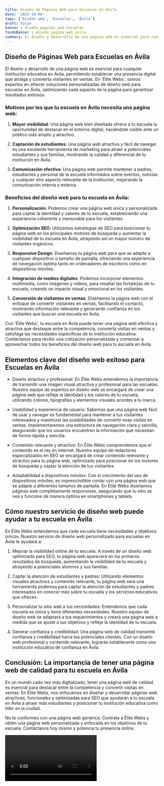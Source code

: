 ```yaml
---
title: Diseño de Páginas Web para Escuelas en Ávila
date: '2023-10-04'
tags: ['Diseño web', 'Escuelas', 'Ávila']
draft: false
banner : diseño_paginas_web_escuelas
fondoBanner : diseño_pagina_web_ávila
summary: El diseño y desarrollo de una página web es esencial para cualquier institución educativa en Ávila, permitiendo establecer una presencia digital que atraiga y convierta visitantes en ventas. En 'Élite Webs', somos expertos en ofrecer soluciones personalizadas de diseño web para escuelas en Ávila, optimizando cada aspecto de la página para garantizar resultados exitosos.
---
```


## Diseño de Páginas Web para Escuelas en Ávila

El diseño y desarrollo de una página web es esencial para cualquier institución educativa en Ávila, permitiendo establecer una presencia digital que atraiga y convierta visitantes en ventas. En 'Élite Webs', somos expertos en ofrecer soluciones personalizadas de diseño web para escuelas en Ávila, optimizando cada aspecto de la página para garantizar resultados exitosos.

### Motivos por los que tu escuela en Ávila necesita una página web:

1. **Mayor visibilidad**: Una página web bien diseñada ofrece a tu escuela la oportunidad de destacar en el entorno digital, haciéndote visible ante un público más amplio y atractivo.

2. **Captación de estudiantes**: Una página web atractiva y fácil de navegar es una excelente herramienta de marketing para atraer a potenciales estudiantes y sus familias, mostrando la calidad y diferencial de tu institución en Ávila.

3. **Comunicación efectiva**: Una página web permite mantener a padres, estudiantes y personal de la escuela informados sobre eventos, noticias y cualquier otro aspecto relevante de la institución, mejorando la comunicación interna y externa.

### Beneficios del diseño web para tu escuela en Ávila:

1. **Personalización**: Podemos crear una página web única y personalizada para captar la identidad y valores de tu escuela, estableciendo una experiencia coherente y memorable para los visitantes.

2. **Optimización SEO**: Utilizamos estrategias de SEO para posicionar tu página web en los principales motores de búsqueda y aumentar la visibilidad de tu escuela en Ávila, atrayendo así un mayor número de visitantes orgánicos.

3. **Responsive Design**: Diseñamos tu página web para que se adapte a cualquier dispositivo o tamaño de pantalla, ofreciendo una experiencia de navegación óptima tanto en ordenadores de escritorio como en dispositivos móviles.

4. **Integración de medios digitales**: Podemos incorporar elementos multimedia, como imágenes y videos, para resaltar las fortalezas de tu escuela, creando un impacto visual y emocional en los visitantes.

5. **Conversión de visitantes en ventas**: Diseñamos la página web con el enfoque de convertir visitantes en ventas, facilitando el contacto, mostrando información relevante y generando confianza en los visitantes que buscan una escuela en Ávila.

Con 'Élite Webs', tu escuela en Ávila puede tener una página web efectiva y atractiva que destaque entre la competencia, convierta visitas en ventas y satisfaga las necesidades específicas de tu institución educativa. Contáctanos para recibir una cotización personalizada y comenzar a aprovechar todos los beneficios del diseño web para tu escuela en Ávila.

<GifSeo />

<Cta />

## Elementos clave del diseño web exitoso para Escuelas en Ávila

- Diseño atractivo y profesional: En Élite Webs entendemos la importancia de transmitir una imagen visual atractiva y profesional para las escuelas. Nuestro equipo de expertos en diseño web se encargará de crear una página web que refleje la identidad y los valores de tu escuela, utilizando colores, tipografías y elementos visuales acordes a tu marca.

- Usabilidad y experiencia de usuario: Sabemos que una página web fácil de usar y navegar es fundamental para mantener a tus visitantes interesados y maximizar las posibilidades de convertir esas visitas en ventas. Implementaremos una estructura de navegación clara y sencilla, asegurando que los usuarios encuentren la información que necesitan de forma rápida y sencilla.

- Contenido relevante y atractivo: En Élite Webs comprendemos que el contenido es el rey en internet. Nuestro equipo de redactores especializados en SEO se encargará de crear contenido relevante y atractivo para tu página web, optimizado para posicionar en los motores de búsqueda y captar la atención de tus visitantes.

- Adaptabilidad a dispositivos móviles: Con el crecimiento del uso de dispositivos móviles, es imprescindible contar con una página web que se adapte a diferentes tamaños de pantalla. En Élite Webs diseñamos páginas web completamente responsivas, asegurando que tu sitio se vea y funcione de manera óptima en smartphones y tablets.

## Cómo nuestro servicio de diseño web puede ayudar a tu escuela en Ávila

En Élite Webs entendemos que cada escuela tiene necesidades y objetivos únicos. Nuestro servicio de diseño web personalizado para escuelas en Ávila te ayudará a:

1. Mejorar la visibilidad online de tu escuela: A través de un diseño web optimizado para SEO, tu página web aparecerá en los primeros resultados de búsqueda, aumentando la visibilidad de tu escuela y atrayendo a potenciales alumnos y sus familias.

2. Captar la atención de estudiantes y padres: Utilizando elementos visuales atractivos y contenido relevante, tu página web será una herramienta poderosa para captar la atención de estudiantes y padres interesados en conocer más sobre tu escuela y los servicios educativos que ofreces.

3. Personalizar tu sitio web a tus necesidades: Entendemos que cada escuela es única y tiene diferentes necesidades. Nuestro equipo de diseño web se adaptará a tus requerimientos y creará una página web a medida que se ajuste a tus objetivos y refleje la identidad de tu escuela.

4. Generar confianza y credibilidad: Una página web de calidad transmite confianza y credibilidad hacia tus potenciales clientes. Con un diseño web profesional y contenido relevante, lograrás establecerte como una institución educativa de confianza en Ávila.

## Conclusión: La importancia de tener una página web de calidad para tu escuela en Ávila

En un mundo cada vez más digitalizado, tener una página web de calidad es esencial para destacar entre la competencia y convertir visitas en ventas. En Élite Webs, nos enfocamos en diseñar y desarrollar páginas web atractivas, funcionales y optimizadas para SEO que ayudarán a tu escuela en Ávila a atraer más estudiantes y posicionar tu institución educativa como líder en la ciudad.

No te conformes con una página web genérica. Contrata a Élite Webs y obtén una página web personalizada y enfocada en los objetivos de tu escuela. Contáctanos hoy mismo y potencia tu presencia online.

<Video />

<CtaBot job='Escuelas' city='Ávila'/>

<Gmaps query='Ávila+españa+maps' />